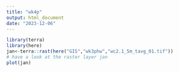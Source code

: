 ```yaml
---
title: "wk4p"
output: html_document
date: "2023-12-06"
---
```

```r
library(terra)
library(here)
jan<-terra::rast(here("GIS","wk3phw","wc2.1_5m_tavg_01.tif"))
# have a look at the raster layer jan
plot(jan)
```
